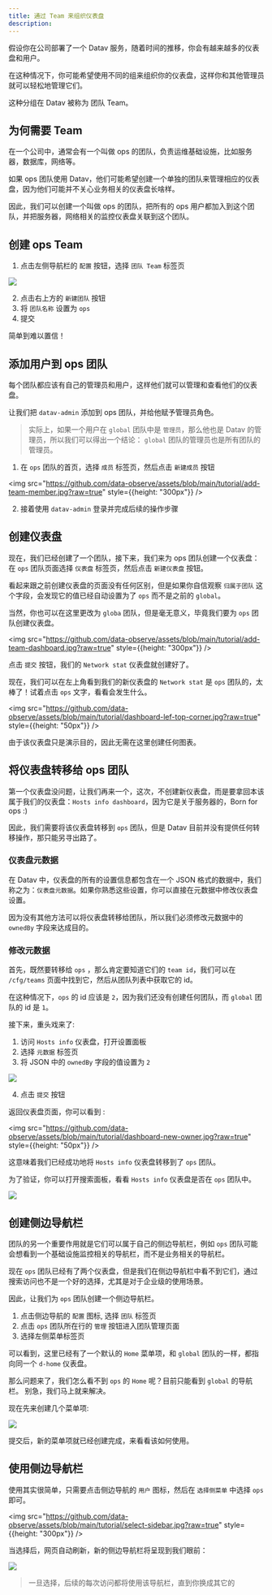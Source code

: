 ```yaml
---
title: 通过 Team 来组织仪表盘
description: 
---
```


假设你在公司部署了一个 Datav 服务，随着时间的推移，你会有越来越多的仪表盘和用户。

在这种情况下，你可能希望使用不同的组来组织你的仪表盘，这样你和其他管理员就可以轻松地管理它们。

这种分组在 Datav 被称为 团队 Team。


## 为何需要 Team

在一个公司中，通常会有一个叫做 ops 的团队，负责运维基础设施，比如服务器，数据库，网络等。

如果 ops 团队使用 Datav，他们可能希望创建一个单独的团队来管理相应的仪表盘，因为他们可能并不关心业务相关的仪表盘长啥样。

因此，我们可以创建一个叫做 ops 的团队，把所有的 ops 用户都加入到这个团队，并把服务器，网络相关的监控仪表盘关联到这个团队。

## 创建 ops Team

1. 点击左侧导航栏的 `配置` 按钮，选择 `团队 Team` 标签页

<img src="https://github.com/data-observe/assets/blob/main/tutorial/team-table.jpg?raw=true" />

2. 点击右上方的 `新建团队` 按钮
3. 将 `团队名称` 设置为 `ops`
4. 提交

简单到难以置信！

## 添加用户到 ops 团队

每个团队都应该有自己的管理员和用户，这样他们就可以管理和查看他们的仪表盘。

让我们把 `datav-admin` 添加到 ops 团队，并给他赋予管理员角色。

> 实际上，如果一个用户在 `global` 团队中是 `管理员`，那么他也是 Datav 的管理员，所以我们可以得出一个结论：
> `global` 团队的管理员也是所有团队的管理员。


1. 在 `ops` 团队的首页，选择 `成员` 标签页，然后点击 `新建成员` 按钮

<img src="https://github.com/data-observe/assets/blob/main/tutorial/add-team-member.jpg?raw=true" style={{height: "300px"}} />

2. 接着使用 `datav-admin` 登录并完成后续的操作步骤


## 创建仪表盘

现在，我们已经创建了一个团队，接下来，我们来为 ops 团队创建一个仪表盘： 在 `ops` 团队页面选择 `仪表盘` 标签页，然后点击 `新建仪表盘` 按钮。

看起来跟之前创建仪表盘的页面没有任何区别，但是如果你自信观察 `归属于团队` 这个字段，会发现它的值已经自动设置为了 `ops` 而不是之前的 `global`。

当然，你也可以在这里更改为 `globa` 团队，但是毫无意义，毕竟我们要为 `ops` 团队创建仪表盘。

<img src="https://github.com/data-observe/assets/blob/main/tutorial/add-team-dashboard.jpg?raw=true" style={{height: "300px"}} />

点击 `提交` 按钮，我们的 `Network stat` 仪表盘就创建好了。

现在，我们可以在左上角看到我们的新仪表盘的 `Network stat` 是 `ops` 团队的，太棒了！试着点击 `ops` 文字，看看会发生什么。

<img src="https://github.com/data-observe/assets/blob/main/tutorial/dashboard-lef-top-corner.jpg?raw=true" style={{height: "50px"}} />

由于该仪表盘只是演示目的，因此无需在这里创建任何图表。


## 将仪表盘转移给 ops 团队

第一个仪表盘没问题，让我们再来一个，这次，不创建新仪表盘，而是要拿回本该属于我们的仪表盘：`Hosts info dashboard`，因为它是关于服务器的，Born for ops   :)

因此，我们需要将该仪表盘转移到 `ops` 团队，但是 Datav 目前并没有提供任何转移操作，那只能另寻出路了。


### 仪表盘元数据

在 Datav 中，仪表盘的所有的设置信息都包含在一个 JSON 格式的数据中，我们称之为：`仪表盘元数据`。如果你熟悉这些设置，你可以直接在元数据中修改仪表盘设置。

因为没有其他方法可以将仪表盘转移给团队，所以我们必须修改元数据中的 `ownedBy` 字段来达成目的。

### 修改元数据

首先，既然要转移给 `ops` ，那么肯定要知道它们的 `team id`，我们可以在 `/cfg/teams` 页面中找到它，然后从团队列表中获取它的 id。

在这种情况下，`ops` 的 id 应该是 `2`，因为我们还没有创建任何团队，而 `global` 团队的 id 是 `1`。

接下来，重头戏来了:
1. 访问 `Hosts info` 仪表盘，打开设置面板
2. 选择 `元数据` 标签页
3. 将 JSON 中的 `ownedBy` 字段的值设置为 `2`

<img src="https://github.com/data-observe/assets/blob/main/tutorial/dashboard-metadata.jpg?raw=true"/>

4. 点击 `提交` 按钮

返回仪表盘页面，你可以看到 :

<img src="https://github.com/data-observe/assets/blob/main/tutorial/dashboard-new-owner.jpg?raw=true" style={{height: "50px"}} />

这意味着我们已经成功地将 `Hosts info` 仪表盘转移到了 `ops` 团队。

为了验证，你可以打开搜索面板，看看 `Hosts info` 仪表盘是否在 `ops` 团队中。

<img src="https://github.com/data-observe/assets/blob/main/tutorial/new-owner-show-in-search.jpg?raw=true"/>


## 创建侧边导航栏

团队的另一个重要作用就是它们可以属于自己的侧边导航栏，例如 `ops` 团队可能会想看到一个基础设施监控相关的导航栏，而不是业务相关的导航栏。

现在 `ops` 团队已经有了两个仪表盘，但是我们在侧边导航栏中看不到它们，通过搜索访问也不是一个好的选择，尤其是对于企业级的使用场景。

因此，让我们为 `ops` 团队创建一个侧边导航栏。

1. 点击侧边导航的 `配置` 图标, 选择 `团队` 标签页 
2. 点击 `ops` 团队所在行的 `管理` 按钮进入团队管理页面
3. 选择左侧菜单标签页

可以看到，这里已经有了一个默认的 `Home` 菜单项，和 `global` 团队的一样，都指向同一个 `d-home` 仪表盘。

那么问题来了，我们怎么看不到 `ops` 的 `Home` 呢？目前只能看到 `global` 的导航栏。 别急，我们马上就来解决。

现在先来创建几个菜单项:

<img src="https://github.com/data-observe/assets/blob/main/tutorial/team-sidebar.jpg?raw=true"/>

提交后，新的菜单项就已经创建完成，来看看该如何使用。

## 使用侧边导航栏

使用其实很简单，只需要点击侧边导航的 `用户` 图标，然后在 `选择侧菜单` 中选择 `ops` 即可。

<img src="https://github.com/data-observe/assets/blob/main/tutorial/select-sidebar.jpg?raw=true" style={{height: "300px"}} />

当选择后，网页自动刷新，新的侧边导航栏将呈现到我们眼前：

<img src="https://github.com/data-observe/assets/blob/main/tutorial/switched-team-sidebar.jpg?raw=true"/>


> 一旦选择，后续的每次访问都将使用该导航栏，直到你换成其它的

